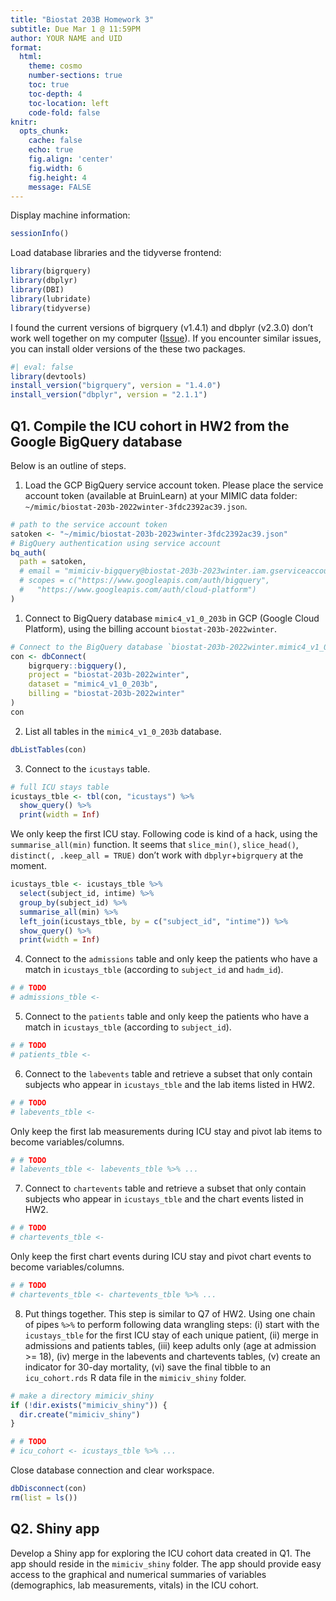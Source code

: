```yaml
---
title: "Biostat 203B Homework 3"
subtitle: Due Mar 1 @ 11:59PM
author: YOUR NAME and UID
format:
  html:
    theme: cosmo
    number-sections: true
    toc: true
    toc-depth: 4
    toc-location: left
    code-fold: false
knitr:
  opts_chunk: 
    cache: false    
    echo: true
    fig.align: 'center'
    fig.width: 6
    fig.height: 4
    message: FALSE
---
```


Display machine information:
```r
sessionInfo()
```

Load database libraries and the tidyverse frontend:
```r
library(bigrquery)
library(dbplyr)
library(DBI)
library(lubridate)
library(tidyverse)
```

I found the current versions of bigrquery (v1.4.1) and dbplyr (v2.3.0) don't work well together on my computer ([Issue](https://github.com/r-dbi/bigrquery/issues/509)). If you encounter similar issues, you can install older versions of the these two packages.
```r
#| eval: false
library(devtools)
install_version("bigrquery", version = "1.4.0")
install_version("dbplyr", version = "2.1.1")
```

## Q1. Compile the ICU cohort in HW2 from the Google BigQuery database 

Below is an outline of steps.

1. Load the GCP BigQuery service account token. Please place the service account token (available at BruinLearn) at your MIMIC data folder: `~/mimic/biostat-203b-2022winter-3fdc2392ac39.json`.
```r
# path to the service account token 
satoken <- "~/mimic/biostat-203b-2023winter-3fdc2392ac39.json"
# BigQuery authentication using service account
bq_auth(
  path = satoken,
  # email = "mimiciv-bigquery@biostat-203b-2023winter.iam.gserviceaccount.com",
  # scopes = c("https://www.googleapis.com/auth/bigquery",
  #   "https://www.googleapis.com/auth/cloud-platform")
)
```

1. Connect to BigQuery database `mimic4_v1_0_203b` in GCP (Google Cloud Platform), using the billing account `biostat-203b-2022winter`.
```r
# Connect to the BigQuery database `biostat-203b-2022winter.mimic4_v1_0_203b`
con <- dbConnect(
    bigrquery::bigquery(),
    project = "biostat-203b-2022winter",
    dataset = "mimic4_v1_0_203b",
    billing = "biostat-203b-2022winter"
)
con
```

2. List all tables in the `mimic4_v1_0_203b` database.
```r
dbListTables(con)
```

3. Connect to the `icustays` table.
```r
# full ICU stays table
icustays_tble <- tbl(con, "icustays") %>%
  show_query() %>%
  print(width = Inf)
```
We only keep the first ICU stay. Following code is kind of a hack, using the `summarise_all(min)` function. It seems that `slice_min()`, `slice_head()`, `distinct(, .keep_all = TRUE)` don't work with `dbplyr`+`bigrquery` at the moment.
```r
icustays_tble <- icustays_tble %>% 
  select(subject_id, intime) %>% 
  group_by(subject_id) %>% 
  summarise_all(min) %>%
  left_join(icustays_tble, by = c("subject_id", "intime")) %>%
  show_query() %>%
  print(width = Inf)
```


4. Connect to the `admissions` table and only keep the patients who have a match in `icustays_tble` (according to `subject_id` and `hadm_id`).
```r
# # TODO
# admissions_tble <- 
```

5. Connect to the `patients` table and only keep the patients who have a match in `icustays_tble` (according to `subject_id`).
```r
# # TODO
# patients_tble <-
```

6. Connect to the `labevents` table and retrieve a subset that only contain subjects who appear in `icustays_tble` and the lab items listed in HW2. 
```r
# # TODO
# labevents_tble <- 
```
Only keep the first lab measurements during ICU stay and pivot lab items to become variables/columns.
```r
# # TODO
# labevents_tble <- labevents_tble %>% ...
```

7. Connect to `chartevents` table and retrieve a subset that only contain subjects who appear in `icustays_tble` and the chart events listed in HW2.
```r
# # TODO
# chartevents_tble <- 
```
Only keep the first chart events during ICU stay and pivot chart events to become variables/columns.
```r
# # TODO
# chartevents_tble <- chartevents_tble %>% ...
```

8. Put things together. This step is similar to Q7 of HW2. Using one chain of pipes `%>%` to perform following data wrangling steps: (i) start with the `icustays_tble` for the first ICU stay of each unique patient, (ii) merge in admissions and patients tables, (iii) keep adults only (age at admission >= 18), (iv) merge in the labevents and chartevents tables, (v) create an indicator for 30-day mortality, (vi) save the final tibble to an `icu_cohort.rds` R data file in the `mimiciv_shiny` folder.

```r
# make a directory mimiciv_shiny
if (!dir.exists("mimiciv_shiny")) {
  dir.create("mimiciv_shiny")
}
```

```r
# # TODO
# icu_cohort <- icustays_tble %>% ...
```

Close database connection and clear workspace.
```r
dbDisconnect(con)
rm(list = ls())
```

## Q2. Shiny app

Develop a Shiny app for exploring the ICU cohort data created in Q1. The app should reside in the `mimiciv_shiny` folder. The app should provide easy access to the graphical and numerical summaries of variables (demographics, lab measurements, vitals) in the ICU cohort.

